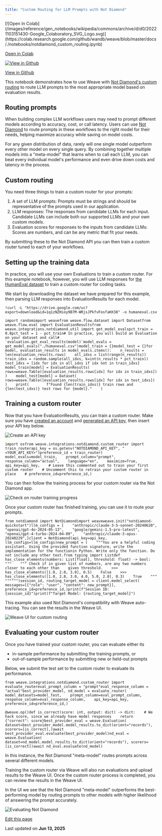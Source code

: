 ```yaml
---
title: "Custom Routing for LLM Prompts with Not Diamond"
---
```


<Check>
  [![Open In Colab](/images/reference/gen_notebooks/wikipedia/commons/archive/d/d0/20221103151430-Google_Colaboratory_SVG_Logo.svg)](https://colab.research.google.com/github/wandb/weave/blob/master/docs/./notebooks/notdiamond_custom_routing.ipynb)

  [Open in Colab](https://colab.research.google.com/github/wandb/weave/blob/master/docs/./notebooks/notdiamond_custom_routing.ipynb)

  [![View in Github](/images/reference/gen_notebooks/wikipedia/commons/9/91/Octicons-mark-github.svg)](https://github.com/wandb/weave/blob/master/docs/./notebooks/notdiamond_custom_routing.ipynb)

  [View in Github](https://github.com/wandb/weave/blob/master/docs/./notebooks/notdiamond_custom_routing.ipynb)
</Check>

This notebook demonstrates how to use Weave with [Not Diamond's custom routing](https://docs.notdiamond.ai/docs/router-training-quickstart) to route LLM prompts to the most appropriate model based on evaluation results.

## Routing prompts[​](/reference/gen_notebooks/notdiamond_custom_routing#routing-prompts "Direct link to Routing prompts")

When building complex LLM workflows users may need to prompt different models according to accuracy, cost, or call latency. Users can use [Not Diamond](https://www.notdiamond.ai/) to route prompts in these workflows to the right model for their needs, helping maximize accuracy while saving on model costs.

For any given distribution of data, rarely will one single model outperform every other model on every single query. By combining together multiple models into a "meta-model" that learns when to call each LLM, you can beat every individual model's performance and even drive down costs and latency in the process.

## Custom routing[​](/reference/gen_notebooks/notdiamond_custom_routing#custom-routing "Direct link to Custom routing")

You need three things to train a custom router for your prompts:

1. A set of LLM prompts: Prompts must be strings and should be representative of the prompts used in our application.
2. LLM responses: The responses from candidate LLMs for each input. Candidate LLMs can include both our supported LLMs and your own custom models.
3. Evaluation scores for responses to the inputs from candidate LLMs: Scores are numbers, and can be any metric that fit your needs.

By submitting these to the Not Diamond API you can then train a custom router tuned to each of your workflows.

## Setting up the training data[​](/reference/gen_notebooks/notdiamond_custom_routing#setting-up-the-training-data "Direct link to Setting up the training data")

In practice, you will use your own Evaluations to train a custom router. For this example notebook, however, you will use LLM responses for [the HumanEval dataset](https://github.com/openai/human-eval) to train a custom router for coding tasks.

We start by downloading the dataset we have prepared for this example, then parsing LLM responses into EvaluationResults for each model.

```
!curl -L "https://drive.google.com/uc?export=download&id=1q1zNZHioy9B7M-WRjsJPkfvFosfaHX38" -o humaneval.csv
```

```
import randomimport weavefrom weave.flow.dataset import Datasetfrom weave.flow.eval import EvaluationResultsfrom weave.integrations.notdiamond.util import get_model_evalspct_train = 0.8pct_test = 1 - pct_train# In practice, you will build an Evaluation on your dataset and call# `evaluation.get_eval_results(model)`model_evals = get_model_evals("./humaneval.csv")model_train = {}model_test = {}for model, evaluation_results in model_evals.items():    n_results = len(evaluation_results.rows)    all_idxs = list(range(n_results))    train_idxs = random.sample(all_idxs, k=int(n_results * pct_train))    test_idxs = [idx for idx in all_idxs if idx not in train_idxs]    model_train[model] = EvaluationResults(        rows=weave.Table([evaluation_results.rows[idx] for idx in train_idxs])    )    model_test[model] = Dataset(        rows=weave.Table([evaluation_results.rows[idx] for idx in test_idxs])    )    print(        f"Found {len(train_idxs)} train rows and {len(test_idxs)} test rows for {model}."    )
```

## Training a custom router[​](/reference/gen_notebooks/notdiamond_custom_routing#training-a-custom-router "Direct link to Training a custom router")

Now that you have EvaluationResults, you can train a custom router. Make sure you have [created an account](https://app.notdiamond.ai/keys) and [generated an API key](https://app.notdiamond.ai/keys), then insert your API key below.

![Create an API key](/images/reference/gen_notebooks/assets/images/api-keys-b793c80c39dec789d6cf5ee05619d2fe.png)

```
import osfrom weave.integrations.notdiamond.custom_router import train_routerapi_key = os.getenv("NOTDIAMOND_API_KEY", "<YOUR_API_KEY>")preference_id = train_router(    model_evals=model_train,    prompt_column="prompt",    response_column="actual",    language="en",    maximize=True,    api_key=api_key,    # Leave this commented out to train your first custom router    # Uncomment this to retrain your custom router in place    # preference_id=preference_id,)
```

You can then follow the training process for your custom router via the Not Diamond app.

![Check on router training progress](/images/reference/gen_notebooks/assets/images/router-preferences-e66026cc461c5fad508f1237cb04068a.png)

Once your custom router has finished training, you can use it to route your prompts.

```
from notdiamond import NotDiamondimport weaveweave.init("notdiamond-quickstart")llm_configs = [    "anthropic/claude-3-5-sonnet-20240620",    "openai/gpt-4o-2024-05-13",    "google/gemini-1.5-pro-latest",    "openai/gpt-4-turbo-2024-04-09",    "anthropic/claude-3-opus-20240229",]client = NotDiamond(api_key=api_key, llm_configs=llm_configs)new_prompt = (    """You are a helpful coding assistant. Using the provided function signature, write the implementation for the functionin Python. Write only the function. Do not include any other text.from typing import Listdef has_close_elements(numbers: List[float], threshold: float) -> bool:    """    """ Check if in given list of numbers, are any two numbers closer to each other than    given threshold.    >>> has_close_elements([1.0, 2.0, 3.0], 0.5)    False    >>> has_close_elements([1.0, 2.8, 3.0, 4.0, 5.0, 2.0], 0.3)    True    """    """""")session_id, routing_target_model = client.model_select(    messages=[{"role": "user", "content": new_prompt}],    preference_id=preference_id,)print(f"Session ID: {session_id}")print(f"Target Model: {routing_target_model}")
```

This example also used Not Diamond's compatibility with Weave auto-tracing. You can see the results in the Weave UI.

![Weave UI for custom routing](/images/reference/gen_notebooks/assets/images/weave-trace-155ae2788555e3d5cc3d9d3b78bfcaee.png)

## Evaluating your custom router[​](/reference/gen_notebooks/notdiamond_custom_routing#evaluating-your-custom-router "Direct link to Evaluating your custom router")

Once you have trained your custom router, you can evaluate either its

* in-sample performance by submitting the training prompts, or
* out-of-sample performance by submitting new or held-out prompts

Below, we submit the test set to the custom router to evaluate its performance.

```
from weave.integrations.notdiamond.custom_router import evaluate_routereval_prompt_column = "prompt"eval_response_column = "actual"best_provider_model, nd_model = evaluate_router(    model_datasets=model_test,    prompt_column=eval_prompt_column,    response_column=eval_response_column,    api_key=api_key,    preference_id=preference_id,)
```

```
@weave.op()def is_correct(score: int, output: dict) -> dict:    # We hack score, since we already have model responses    return {"correct": score}best_provider_eval = weave.Evaluation(    dataset=best_provider_model.model_results.to_dict(orient="records"),    scorers=[is_correct],)await best_provider_eval.evaluate(best_provider_model)nd_eval = weave.Evaluation(    dataset=nd_model.model_results.to_dict(orient="records"), scorers=[is_correct])await nd_eval.evaluate(nd_model)
```

In this instance, the Not Diamond "meta-model" routes prompts across several different models.

Training the custom router via Weave will also run evaluations and upload results to the Weave UI. Once the custom router process is completed, you can review the results in the Weave UI.

In the UI we see that the Not Diamond "meta-model" outperforms the best-performing model by routing prompts to other models with higher likelihood of answering the prompt accurately.

![Evaluating Not Diamond](/images/reference/gen_notebooks/assets/images/evaluations-cec18acf1f6059108804985e3e5c3ecb.png)

[Edit this page](https://github.com/wandb/weave/blob/master/docs/docs/reference/gen_notebooks/notdiamond_custom_routing.md)

Last updated on **Jun 13, 2025**
